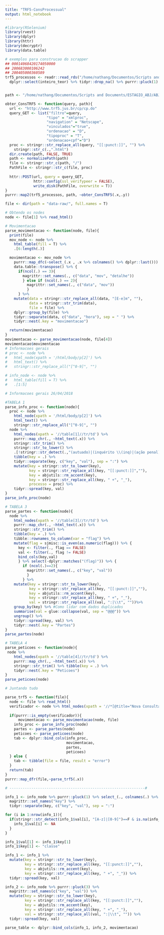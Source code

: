 ```yaml
---
title: "TRF5-ConsProcessual"
output: html_notebook
---
```


```r
#library(RSelenium)
library(rvest)
library(dplyr)
library(httr)
library(decryptr)
library(data.table)
```

```r
# exemplos para construcao do scrapper
## 00014068420174050000
## 200683000106242
## 200405000360589
trf5_processos <- readr::read_rds("/home/nathang/Documentos/Scripts and Documents/ESTAGIO_ABJ/ABJ/trfs/jurisprudencia/data-raw/rds_data/trf5.rds") %>% 
  dplyr::select(inteiro_teor) %>% tidyr::drop_na() %>% purrr::pluck(1) %>% unique() 


path <- "/home/nathang/Documentos/Scripts and Documents/ESTAGIO_ABJ/ABJ/trfs/consulta_processual/TRF5/data-raw/"

obter_ConsTRF5 <- function(query, path){
  url <- "http://www.trf5.jus.br/cp/cp.do"
  query_GET <- list("filtro"=query,
                   "tipo" = "xmlproc",
                   "navigation" = "Netscape",
                   "vinculados"="true",
                   "ordenacao" = "D",
                   "tipoproc" = "T",
                   "ordenacao+cpf"="D")
  proc <- stringr::str_replace_all(query, "[[:punct:]]", "") %>% 
    stringr::str_c(.,".html")
  dir.create(path, FALSE, TRUE)
  path <- normalizePath(path)
  file <- stringr::str_c(path, "/")
  PathFile <- stringr::str_c(file, proc)
  
  httr::POST(url, query = query_GET, 
             httr::config(ssl_verifypeer = FALSE),
             write_disk(PathFile, overwrite = T)) 
}
purrr::map2(trf5_processos, path, ~obter_ConsTRF5(.x,.y))
```

```r
file <- dir(path = "data-raw/", full.names = T)

# Obtendo os nodes
node <- file[1] %>% read_html()

# Movimentacao
parse_movimentacao <- function(node, file){
  print(file)
  mov_node <- node %>%
    html_table(fill = T) %>% 
    .[6:length(.)]

  movimentacao <- mov_node %>% 
    purrr::map_dfc(~select_(.x , .x %>% colnames() %>% dplyr::last())) %>% 
    data.table::transpose() %>% {
      if(ncol(.) == 3){
        magrittr::set_names(., c("data", "mov", "detalhe"))
        } else if (ncol(.) == 2){
          magrittr::set_names(., c("data", "mov"))
          }
      } %>% 
    mutate(data = stringr::str_replace_all(data, "[E-e]m", ""),
           data = stringr::str_trim(data),
           file = file) %>% 
    dplyr::group_by(file) %>% 
    tidyr::separate(data, c("data", "hora"), sep = " ") %>% 
    tidyr::nest(.key = "movimentacao")

  return(movimentacao)
}
movimentacao <- parse_movimentacao(node, file[4])
movimentacao$movimentacao
# Informacoes gerais
# proc <- node %>% 
#   html_node(xpath = '/html/body/p[2]') %>%
#   html_text() %>% 
#   stringr::str_replace_all("[^0-9]", "")

# info_node <- node %>%
#   html_table(fill = T) %>% 
#   .[1:5]

# Informacoes gerais 26/04/2018

#TABELA 1
parse_info_proc <- function(node){
  proc <- node %>% 
    html_node(xpath = '/html/body/p[2]') %>%
    html_text() %>% 
    stringr::str_replace_all("[^0-9]", "")
  node %>% 
    html_nodes(xpath = '//table[1]//tr/td') %>%
    purrr::map_chr(., ~html_text(.x)) %>% 
    stringr::str_trim() %>%
    stringr::str_to_lower() %>%
    .[!stringr::str_detect(.,"(autuado)|(inquérito \\(inq)|(ação penal)|(apelação criminal)|(agravo \\()")] %>%
    tibble(key = .) %>% 
    tidyr::separate(key, c("key", "val"), sep = ":") %>% 
    mutate(key = stringr::str_to_lower(key),
           key = stringr::str_replace_all(key, "[[:punct:]]",""),
           key = abjutils::rm_accent(key),
           key = stringr::str_replace_all(key, " +", "_"),
           processo = proc) %>% 
    tidyr::spread(key, val)
}
parse_info_proc(node)

# TABELA 3
parse_partes <- function(node){
  node %>% 
    html_nodes(xpath = '//table[3]//tr/td') %>%
    purrr::map_chr(., ~html_text(.x)) %>% 
    stringr::str_trim() %>% 
    tibble(key = .) %>% 
    tibble::rownames_to_column(var = "flag") %>% 
    mutate(flag = sjmisc::is_even(as.numeric(flag))) %>% {
      key <- filter(., flag == FALSE)
      val <- filter(., flag != FALSE)
      bind_cols(key,val)
      } %>% select(-dplyr::matches("(flag)")) %>% {
        if (ncol(.)==2){
          magrittr::set_names(., c("key", "val"))
          }
        } %>% 
    mutate(key = stringr::str_to_lower(key),
           key = stringr::str_replace_all(key, "[[:punct:]]",""),
           key = abjutils::rm_accent(key),
           key = stringr::str_replace_all(key, " +", "_"),
           val = stringr::str_replace_all(val, ":|\\t", ""))%>% 
    group_by(key) %>% #Como lidar com dados duplicados
    summarise(val = glue::collapse(val, sep = "@@@")) %>%
    ungroup() %>%
    tidyr::spread(key, val) %>% 
    tidyr::nest(.key = "Partes")
}
parse_partes(node)

# TABELA 4
parse_peticoes <- function(node){
 node %>% 
    html_nodes(xpath = '//table[4]//tr/td') %>%
    purrr::map_chr(., ~html_text(.x)) %>% 
    stringr::str_trim() %>% tibble(key = .) %>% 
    tidyr::nest(.key = "Peticoes")
}
parse_peticoes(node)  

# Juntando tudo

parse_trf5 <- function(file){
  node <- file %>% read_html()
  verificador <- node %>% html_nodes(xpath = '//*[@title="Nova Consulta"]') %>% html_text()
  
  if(purrr::is_empty(verificador)){
      movimentacao <- parse_movimentacao(node, file)
    info_proc <- parse_info_proc(node)
    partes <- parse_partes(node)
    peticoes <- parse_peticoes(node)
    tab <- dplyr::bind_cols(info_proc,
                            movimentacao,
                            partes,
                            peticoes)
  } else {
    tab <- tibble(file = file, result = "error")
  }
  return(tab)
}
purrr::map_dfr(file,~parse_trf5(.x))

# --------------------------------------------------------------#

info_1 <- info_node %>% purrr::pluck(1) %>% select_(., colnames(.) %>% dplyr::first()) %>% 
  magrittr::set_names("key") %>% 
  tidyr::separate(key, c("key", "val"), sep = ":")

for (i in 1:nrow(info_1)){
  if(stringr::str_detect(info_1$val[i], "[A-z]|[0-9]")==F & is.na(info_1$val[i])==F){
    info_1$val[i] <- NA
  }
}

info_1$val[1] <- info_1$key[1]
info_1$key[1] <- "classe"

info_1 <- info_1 %>%
  mutate(key = stringr::str_to_lower(key),
         key = stringr::str_replace_all(key, "[[:punct:]]",""),
         key = abjutils::rm_accent(key),
         key = stringr::str_replace_all(key, " +", "_")) %>% 
  tidyr::spread(key, val)

info_2 <- info_node %>% purrr::pluck(3) %>% 
  magrittr::set_names(c("key", "val")) %>% 
  mutate(key = stringr::str_to_lower(key),
         key = stringr::str_replace_all(key, "[[:punct:]]",""),
         key = abjutils::rm_accent(key),
         key = stringr::str_replace_all(key, " +", "_"),
         val = stringr::str_replace_all(val, ":|\\t", "")) %>% 
  tidyr::spread(key, val)

parse_table <- dplyr::bind_cols(info_1, info_2, movimentacao)


```

